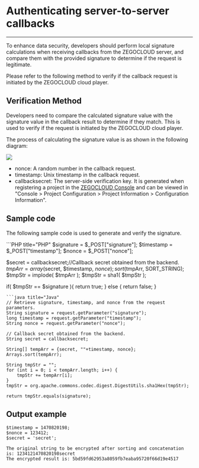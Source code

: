 # Authenticating server-to-server callbacks

- - -

To enhance data security, developers should perform local signature calculations when receiving callbacks from the ZEGOCLOUD server, and compare them with the provided signature to determine if the request is legitimate.

Please refer to the following method to verify if the callback request is initiated by the ZEGOCLOUD cloud player.

## Verification Method

Developers need to compare the calculated signature value with the signature value in the callback result to determine if they match. This is used to verify if the request is initiated by the ZEGOCLOUD cloud player.


The process of calculating the signature value is as shown in the following diagram:

<Frame width="512" height="auto" caption=""><img src="https://storage.zego.im/sdk-doc/Pics/Cloud_player/17727.jpeg" /></Frame>

- nonce: A random number in the callback request.
- timestamp: Unix timestamp in the callback request.
- callbacksecret: The server-side verification key. It is generated when registering a project in the [ZEGOCLOUD Console](https://console.zegocloud.com/account/login) and can be viewed in "Console > Project Configuration > Project Information > Configuration Information".

## Sample code

The following sample code is used to generate and verify the signature.

<CodeGroup>
```PHP title="PHP"
  $signature = $_POST["signature"];
  $timestamp = $_POST["timestamp"];
  $nonce = $_POST["nonce"];

  $secret = callbacksecret;//Callback secret obtained from the backend.
  $tmpArr = array($secret, $timestamp, $nonce);
  sort($tmpArr, SORT_STRING);
  $tmpStr = implode( $tmpArr );
  $tmpStr = sha1( $tmpStr );

  if( $tmpStr == $signature ){
      return true;
  } else {
      return false;
  }
  ```
```java title="Java"
  // Retrieve signature, timestamp, and nonce from the request parameters.
  String signature = request.getParameter("signature");
  long timestamp = request.getParameter("timestamp");
  String nonce = request.getParameter("nonce");

  // Callback secret obtained from the backend.
  String secret = callbacksecret;

  String[] tempArr = {secret, ""+timestamp, nonce};
  Arrays.sort(tempArr);
            
  String tmpStr = "";
  for (int i = 0; i < tempArr.length; i++) {
      tmpStr += tempArr[i];
  }
  tmpStr = org.apache.commons.codec.digest.DigestUtils.sha1Hex(tmpStr);

  return tmpStr.equals(signature);
  ```
</CodeGroup>

## Output example

```
$timestamp = 1470820198;
$nonce = 123412;
$secret = 'secret';

The original string to be encrypted after sorting and concatenation is: 1234121470820198secret
The encrypted result is: 5bd59fd62953a8059fb7eaba95720f66d19e4517
```
